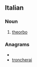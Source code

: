 ==Italian==

===Noun===
{{it-noun|chitarron|m|e|i}}

# {{musical instruments|lang=it}} [[theorbo]]

===Anagrams===
* {{alphagram|acehinorrt}}
* [[troncherai#Italian|troncherai]]